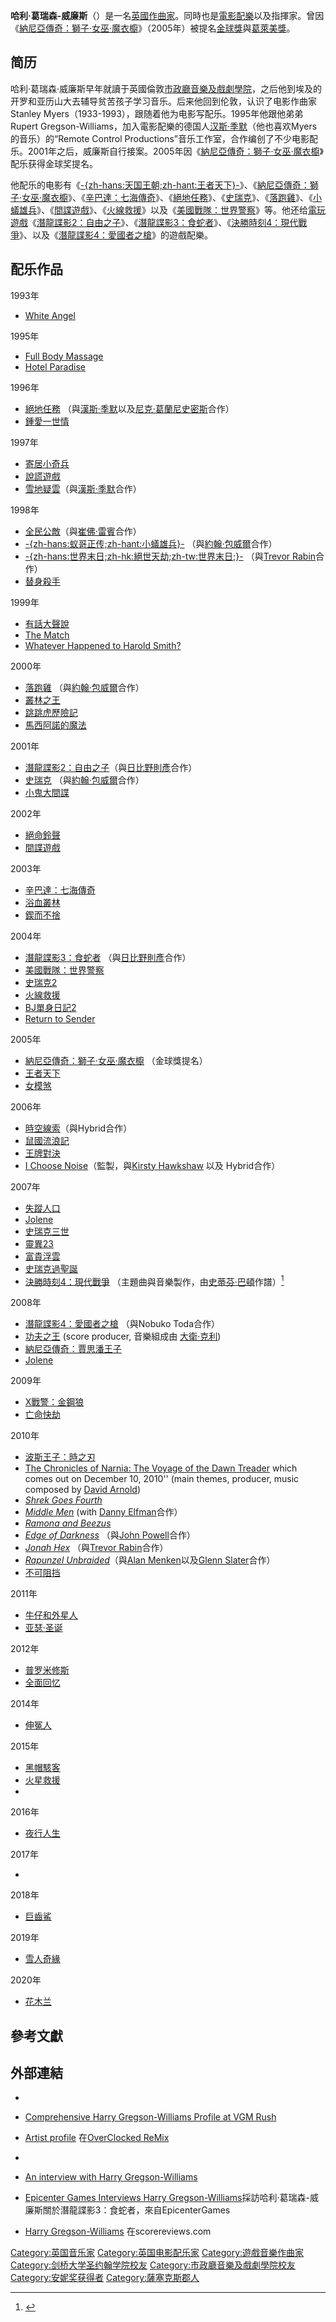 {{noteTA|G1=Movie|G2=Games}}
{{Infobox musical artist
| Img =
| Name = 哈利·葛瑞森-威廉斯
| Img_capt = 
| Img_size = 
| Landscape= 
| Background= non_performing_personnel
| Birth_name = Harry Gregson-Williams
| Alias = 
| Born = {{Birth date and age|df=yes|1961|12|13}}
| Died  = 
| Origin = {{flagicon|England}} 英格蘭[[萨塞克斯郡|萨塞克斯郡]]
| Genre = [[電影配樂|電影配樂]]、[[遊戲音樂|遊戲音樂]]
| Occupation = [[作曲家|作曲家]]、[[指揮家|指揮家]]、[[音樂製作人|音樂製作人]]
| Instrument = [[鋼琴|鋼琴]]與[[打擊樂器|打擊樂器]]
| Years_active = 1993年至今
| Label =
| Associated_acts = 
| URL= 
}}
'''哈利·葛瑞森-威廉斯'''（{{lang|en|Harry Gregson-Williams}}）{{BD|1961年|12月13日|}}是一名[[英國|英國]][[作曲家|作曲家]]。同時也是[[電影配樂|電影配樂]]以及指揮家。曾因《[[納尼亞傳奇：獅子·女巫·魔衣櫥|納尼亞傳奇：獅子·女巫·魔衣櫥]]》（2005年）被提名[[金球獎_(影視獎項)|金球獎]]與[[葛萊美獎|葛萊美獎]]。

== 简历 ==
哈利·葛瑞森·威廉斯早年就讀于英國倫敦[[市政廳音樂及戲劇學院|市政廳音樂及戲劇學院]]，之后他到埃及的开罗和亚历山大去辅导贫苦孩子学习音乐。后来他回到伦敦，认识了电影作曲家Stanley Myers（1933-1993），跟随着他为电影写配乐。1995年他跟他弟弟Rupert Gregson-Williams，加入電影配樂的德国人[[汉斯·季默|汉斯·季默]]（他也喜欢Myers的音乐）的“Remote Control Productions”音乐工作室，合作编创了不少电影配乐。2001年之后，威廉斯自行接案。2005年因《[[納尼亞傳奇：獅子·女巫·魔衣櫥|納尼亞傳奇：獅子·女巫·魔衣櫥]]》配乐获得金球奖提名。

他配乐的电影有《[[天国王朝|-{zh-hans:天国王朝;zh-hant:王者天下}-]]》、《[[納尼亞傳奇：獅子·女巫·魔衣櫥|納尼亞傳奇：獅子·女巫·魔衣櫥]]》、《[[辛巴達：七海傳奇|辛巴達：七海傳奇]]》、《[[絕地任務|絕地任務]]》、《[[史瑞克|史瑞克]]》、《[[落跑雞|落跑雞]]》、《[[小蟻雄兵|小蟻雄兵]]》、《[[間諜遊戲|間諜遊戲]]》、《[[火線救援|火線救援]]》以及《[[美國戰隊：世界警察|美國戰隊：世界警察]]》等。他还给[[電玩遊戲|電玩遊戲]]《[[潛龍諜影2：自由之子|潛龍諜影2：自由之子]]》、《[[潛龍諜影3：食蛇者|潛龍諜影3：食蛇者]]》、《[[決勝時刻4：現代戰爭|決勝時刻4：現代戰爭]]》、以及《[[潛龍諜影4：愛國者之槍|潛龍諜影4：愛國者之槍]]》的遊戲配樂。

== 配乐作品 ==
;1993年
* [[White_Angel_(film)|White Angel]]
;1995年
* [[Full_Body_Massage|Full Body Massage]]
* [[Hotel_Paradise|Hotel Paradise]]
;1996年
* [[絕地任務|絕地任務]] （與[[漢斯·季默|漢斯·季默]]以及[[尼克·葛蘭尼史密斯|尼克·葛蘭尼史密斯]]合作）
* [[鍾愛一世情|鍾愛一世情]]
;1997年
* [[寄居小奇兵|寄居小奇兵]]
* [[說謊遊戲|說謊遊戲]]
* [[雪地疑雲|雪地疑雲]]（與[[漢斯·季默|漢斯·季默]]合作）
;1998年
* [[全民公敵|全民公敵]]（與[[崔佛·雷賓|崔佛·雷賓]]合作）
* [[蚁哥正传|-{zh-hans:蚁哥正传;zh-hant:小蟻雄兵}-]] （與[[約翰·包威爾|約翰·包威爾]]合作）
* [[絕世天劫|-{zh-hans:世界末日;zh-hk:絕世天劫;zh-tw:世界末日;}-]] （與[[Trevor_Rabin|Trevor Rabin]]合作）
* [[替身殺手|替身殺手]]
;1999年
* [[有話大聲說|有話大聲說]]
* [[The_Match|The Match]]
* [[Whatever_Happened_to_Harold_Smith?|Whatever Happened to Harold Smith?]]
;2000年
* [[落跑雞|落跑雞]] （與[[約翰·包威爾|約翰·包威爾]]合作）
* [[叢林之王|叢林之王]]
* [[跳跳虎歷險記|跳跳虎歷險記]]
* [[馬西阿諾的魔法|馬西阿諾的魔法]]
;2001年
* [[潛龍諜影2：自由之子|潛龍諜影2：自由之子]]（與[[日比野則彥|日比野則彥]]合作）
* [[史瑞克|史瑞克]] （與[[約翰·包威爾|約翰·包威爾]]合作）
* [[小鬼大間諜|小鬼大間諜]]
;2002年
* [[絕命鈴聲|絕命鈴聲]]
* [[間諜遊戲|間諜遊戲]]
;2003年
* [[辛巴達：七海傳奇|辛巴達：七海傳奇]]
* [[浴血叢林|浴血叢林]]
* [[鍥而不捨|鍥而不捨]]
;2004年
* [[潛龍諜影3：食蛇者|潛龍諜影3：食蛇者]] （與[[日比野則彥|日比野則彥]]合作）
* [[美國戰隊：世界警察|美國戰隊：世界警察]]
* [[史瑞克2|史瑞克2]]
* [[火線救援|火線救援]]
* [[BJ單身日記：愛你不愛你|BJ單身日記2]]
* [[Return_to_Sender|Return to Sender]]
;2005年
* [[納尼亞傳奇：獅子·女巫·魔衣櫥|納尼亞傳奇：獅子·女巫·魔衣櫥]] （金球獎提名）
* [[王者天下_(電影)|王者天下]]
* [[女模煞|女模煞]]
;2006年
* [[時空線索|時空線索]]（與Hybrid合作）
* [[鼠國流浪記|鼠國流浪記]]
* [[王牌對決|王牌對決]]
* [[I_Choose_Noise|I Choose Noise]]（監製，與[[Kirsty_Hawkshaw|Kirsty Hawkshaw]] 以及 Hybrid合作）
;2007年
*[[失蹤人口_(電影)|失蹤人口]]
*[[Jolene|Jolene]]
*[[史瑞克三世|史瑞克三世]]
*[[靈異23|靈異23]]
*[[富貴浮雲|富貴浮雲]]
*[[史瑞克過聖誕|史瑞克過聖誕]]
*[[決勝時刻4：現代戰爭|決勝時刻4：現代戰爭]] （主題曲與音樂製作，由[[史蒂芬·巴頓|史蒂芬·巴頓]]作譜）<ref>{{Cite web |url=http://news.teamxbox.com/xbox/14703/Harry-GregsonWilliams-to-Produce-Call-of-Duty-4-Score/ |title=Harry Gregson-Williams to Produce Call of Duty 4 Score |accessdate=2009-10-10 |archive-date=2010-03-06 |archive-url=https://web.archive.org/web/20100306102842/http://news.teamxbox.com/xbox/14703/Harry-GregsonWilliams-to-Produce-Call-of-Duty-4-Score/ |dead-url=yes }}</ref>
;2008年
* [[潛龍諜影4：愛國者之槍|潛龍諜影4：愛國者之槍]] （與Nobuko Toda合作）
* [[功夫之王|功夫之王]] (score producer, 音樂組成由 [[大衛·克利|大衛·克利]])
* [[納尼亞傳奇：賈思潘王子|納尼亞傳奇：賈思潘王子]]
* [[Jolene_(film)|Jolene]]

;2009年
*[[X戰警：金鋼狼|X戰警：金鋼狼]]
*[[亡命快劫|亡命快劫]]

;2010年
*[[波斯王子：時之刃|波斯王子：時之刃]]
*[[The_Chronicles_of_Narnia:_The_Voyage_of_the_Dawn_Treader|The Chronicles of Narnia: The Voyage of the Dawn Treader]] which comes out on December 10, 2010'' (main themes, producer, music composed by [[David_Arnold|David Arnold]])
*''[[Shrek_Goes_Fourth|Shrek Goes Fourth]]''
*''[[Middle_Men_(film)|Middle Men]]'' (with [[Danny_Elfman|Danny Elfman]]合作）
*''[[Ramona_and_Beezus|Ramona and Beezus]]''
*''[[Edge_of_Darkness_(2010_film)|Edge of Darkness]]'' （與[[John_Powell|John Powell]]合作）
*''[[Jonah_Hex_(film)|Jonah Hex]]'' （與[[Trevor_Rabin|Trevor Rabin]]合作）
*''[[Rapunzel_(film)|Rapunzel Unbraided]]''（與[[Alan_Menken|Alan Menken]]以及[[Glenn_Slater|Glenn Slater]]合作）
*[[不可阻挡|不可阻挡]]

;2011年
*[[牛仔和外星人|牛仔和外星人]]
*[[亚瑟·圣诞|亚瑟·圣诞]]

;2012年
*[[普罗米修斯|普罗米修斯]]
*[[全面回忆_(2012年电影)|全面回忆]]

;2014年
*[[伸冤人|伸冤人]]

;2015年
*[[黑帽駭客|黑帽駭客]]
*[[火星救援|火星救援]]
*{{link-en|已經很想妳|Miss You Already}}

;2016年
*[[夜行人生|夜行人生]]

;2017年
*{{link-en|園長夫人：動物園的奇蹟|The Zookeeper's Wife}}

;2018年
*[[巨齒鯊|巨齒鯊]]

;2019年
*[[雪人奇緣|雪人奇緣]]

;2020年
*[[花木兰_(2020年电影)|花木兰]]

== 參考文獻 ==
<div class="references-small">
<references />
</div>

== 外部連結 ==
*{{en icon}}{{imdb name|id=0004581|name=Harry Gregson-Williams}}
*{{en icon}}[https://web.archive.org/web/20101107003027/http://www.vgmrush.com/artists-details.php?id=44 Comprehensive Harry Gregson-Williams Profile at VGM Rush]
*{{en icon}}[http://www.ocremix.org/artist/65/harry-gregson-williams Artist profile]{{Wayback|url=http://www.ocremix.org/artist/65/harry-gregson-williams |date=20201030104916 }} 在[[OverClocked_ReMix|OverClocked ReMix]]
*{{en icon}} {{musicbrainz artist|id=8974da95-e631-45aa-8fd7-aa0c2795f997|name=Harry Gregson-Williams}}
*{{en icon}}[https://web.archive.org/web/20051223211314/http://www.steinbergusers.com/vids/harrygw/index.php An interview with Harry Gregson-Williams]
*{{en icon}}[https://web.archive.org/web/20060408092242/http://www.epicentergames.com/backdrop/Specal/harryGwillems.htm Epicenter Games Interviews Harry Gregson-Williams]採訪哈利·葛瑞森-威廉斯關於潛龍諜影3：食蛇者，來自EpicenterGames
*[https://web.archive.org/web/20061020104040/http://www.scorereviews.com/composers/composer.aspx?id=84 Harry Gregson-Williams] 在scorereviews.com

{{Authority control}}
{{DEFAULTSORT:Gregson-Williams}}
[[Category:英国音乐家|Category:英国音乐家]]
[[Category:英国电影配乐家|Category:英国电影配乐家]]
[[Category:遊戲音樂作曲家|Category:遊戲音樂作曲家]]
[[Category:剑桥大学圣约翰学院校友|Category:剑桥大学圣约翰学院校友]]
[[Category:市政廳音樂及戲劇學院校友|Category:市政廳音樂及戲劇學院校友]]
[[Category:安妮奖获得者|Category:安妮奖获得者]]
[[Category:薩塞克斯郡人|Category:薩塞克斯郡人]]